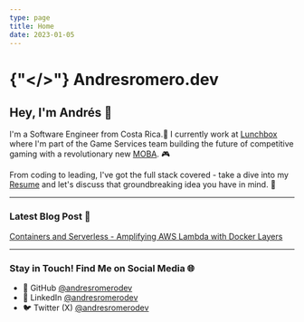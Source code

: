 ```yaml
---
type: page
title: Home
date: 2023-01-05
---
```


# {"</>"} Andresromero.dev

## Hey, I'm Andrés 👋

I'm a Software Engineer from Costa Rica.🌴 
I currently work at [Lunchbox](https://www.lunchboxentertainment.com) where I'm part of the Game Services team building the future of competitive gaming with a revolutionary new [MOBA](https://en.wikipedia.org/wiki/Multiplayer_online_battle_arena). 🎮

From coding to leading, I've got the full stack covered - take a dive into my [Resume](https://andresromerodev.notion.site/andresromerodev/Andr-s-Romero-1c7e5808a418431b8df0dd4fa63c25ba) and let's discuss that groundbreaking idea you have in mind. 🧠

---
### Latest Blog Post 📝
[Containers and Serverless - Amplifying AWS Lambda with Docker Layers](https://www.andresromero.dev/posts/containers-and-serverless)

---
### Stay in Touch! Find Me on Social Media 🌐

- 🐙 GitHub [@andresromerodev](https://github.com/andresromerodev)
- 💼 LinkedIn [@andresromerodev](https://www.linkedin.com/in/andresromerodev)
- 🐦 Twitter (X) [@andresromerodev](https://www.x.com/andresromerodev)
